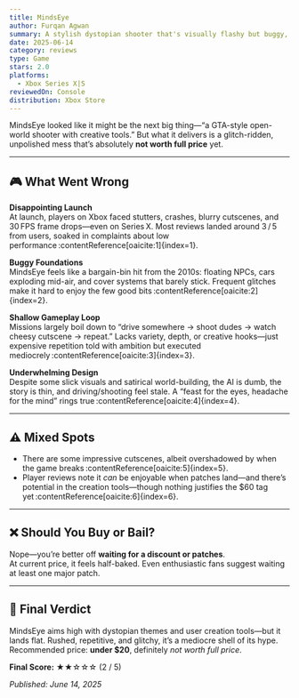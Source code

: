 ```yaml
---
title: MindsEye
author: Furqan Agwan
summary: A stylish dystopian shooter that's visually flashy but buggy, repetitive, and underwhelming—wait for a sale.
date: 2025-06-14
category: reviews
type: Game
stars: 2.0
platforms:
  - Xbox Series X|S
reviewedOn: Console
distribution: Xbox Store
---
```


MindsEye looked like it might be the next big thing—“a GTA-style open-world shooter with creative tools.” But what it delivers is a glitch-ridden, unpolished mess that’s absolutely **not worth full price** yet.

---

## 🎮 What Went Wrong

**Disappointing Launch**  
At launch, players on Xbox faced stutters, crashes, blurry cutscenes, and 30 FPS frame drops—even on Series X. Most reviews landed around 3 / 5 from users, soaked in complaints about low performance :contentReference[oaicite:1]{index=1}.

**Buggy Foundations**  
MindsEye feels like a bargain-bin hit from the 2010s: floating NPCs, cars exploding mid-air, and cover systems that barely stick. Frequent glitches make it hard to enjoy the few good bits :contentReference[oaicite:2]{index=2}.

**Shallow Gameplay Loop**  
Missions largely boil down to “drive somewhere → shoot dudes → watch cheesy cutscene → repeat.” Lacks variety, depth, or creative hooks—just expensive repetition told with ambition but executed mediocrely :contentReference[oaicite:3]{index=3}.

**Underwhelming Design**  
Despite some slick visuals and satirical world-building, the AI is dumb, the story is thin, and driving/shooting feel stale. A “feast for the eyes, headache for the mind” rings true :contentReference[oaicite:4]{index=4}.

---

## ⚠️ Mixed Spots

- There are some impressive cutscenes, albeit overshadowed by when the game breaks :contentReference[oaicite:5]{index=5}.
- Player reviews note it *can* be enjoyable when patches land—and there’s potential in the creation tools—though nothing justifies the $60 tag yet :contentReference[oaicite:6]{index=6}.

---

## ❌ Should You Buy or Bail?

Nope—you’re better off **waiting for a discount or patches**.  
At current price, it feels half-baked. Even enthusiastic fans suggest waiting at least one major patch.

---

## 🔧 Final Verdict

MindsEye aims high with dystopian themes and user creation tools—but it lands flat. Rushed, repetitive, and glitchy, it’s a mediocre shell of its hype. Recommended price: **under $20**, definitely *not worth full price*.

**Final Score:** ★★☆☆☆ (2 / 5)

_Published: June 14, 2025_  
